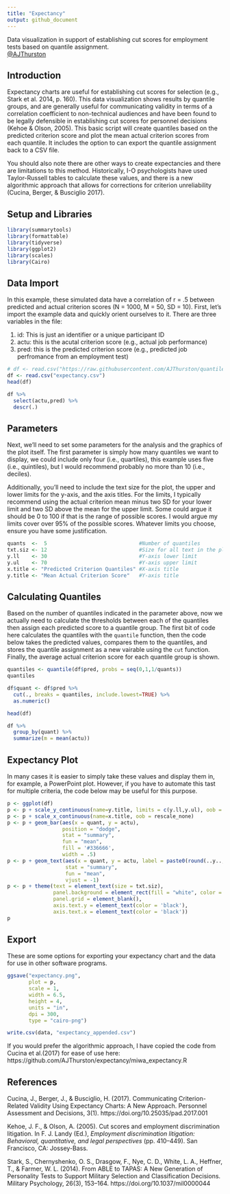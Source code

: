 ```yaml
---
title: "Expectancy"
output: github_document
---
```

Data visualization in support of establishing cut scores for employment tests based on quantile assignment.  
[@AJThurston](twitter.com/AJThurston)

## Introduction

Expectancy charts are useful for establishing cut scores for selection (e.g., Stark et al. 2014, p. 160). This data visualization shows results by quantile groups, and are generally useful for communicating validity in terms of a correlation coefficient to non-technical audiences and have been found to be legally defensible in establishing cut scores for personnel decisions (Kehoe & Olson, 2005). This basic script will create quantiles based on the predicted criterion score and plot the mean actual criterion scores from each quantile. It includes the option to can export the quantile assignment back to a CSV file.

You should also note there are other ways to create expectancies and there are limitations to this method.  Historically, I-O psychologists have used Taylor-Russell tables to calculate these values, and there is a new algorithmic approach that allows for corrections for criterion unreliability (Cucina, Berger, & Busciglio 2017). 

## Setup and Libraries

```r
library(summarytools)
library(formattable)
library(tidyverse)
library(ggplot2)
library(scales)
library(Cairo)
```

## Data Import

In this example, these simulated data have a correlation of r = .5 between predicted and actual criterion scores (N = 1000, M = 50, SD = 10). First, let's import the example data and quickly orient ourselves to it. There are three variables in the file:

1.  id: This is just an identifier or a unique participant ID
2.  actu: this is the acutal criterion score (e.g., actual job performance)
3.  pred: this is the predicted criterion score (e.g., predicted job perfromance from an employment test)

```r
# df <- read.csv("https://raw.githubusercontent.com/AJThurston/quantiles/master/expectancy.csv")
df <- read.csv("expectancy.csv")
head(df)

df %>%
  select(actu,pred) %>%
  descr(.)
```

## Parameters

Next, we'll need to set some parameters for the analysis and the graphics of the plot itself. The first parameter is simply how many quantiles we want to display, we could include only four (i.e., quartiles), this example uses five (i.e., quintiles), but I would recommend probably no more than 10 (i.e., deciles).

Additionally, you'll need to include the text size for the plot, the upper and lower limits for the y-axis, and the axis titles. For the limits, I typically recommend using the actual criterion mean minus two SD for your lower limit and two SD above the mean for the upper limit. Some could argue it should be 0 to 100 if that is the range of possible scores. I would argue my limits cover over 95% of the possible scores. Whatever limits you choose, ensure you have some justification.

```r
quants  <-  5                              #Number of quantiles
txt.siz <- 12                              #Size for all text in the plot
y.ll    <- 30                              #Y-axis lower limit          
y.ul    <- 70                              #Y-axis upper limit
x.title <- "Predicted Criterion Quantiles" #X-axis title
y.title <- "Mean Actual Criterion Score"   #Y-axis title
```

## Calculating Quantiles

Based on the number of quantiles indicated in the parameter above, now we actually need to calculate the thresholds between each of the quantiles then assign each predicted score to a quantile group. The first bit of code here calculates the quantiles with the `quantile` function, then the code below takes the predicted values, compares them to the quantiles, and stores the quantile assignment as a new vairable using the `cut` function. Finally, the average actual criterion score for each quantile group is shown.

```r
quantiles <- quantile(df$pred, probs = seq(0,1,1/quants))
quantiles

df$quant <- df$pred %>%
  cut(., breaks = quantiles, include.lowest=TRUE) %>%
  as.numeric()

head(df)

df %>%
  group_by(quant) %>%
  summarize(m = mean(actu))
```

## Expectancy Plot

In many cases it is easier to simply take these values and display them in, for example, a PowerPoint plot. However, if you have to automate this tast for multiple criteria, the code below may be useful for this purpose.

```r
p <- ggplot(df)
p <- p + scale_y_continuous(name=y.title, limits = c(y.ll,y.ul), oob = rescale_none)
p <- p + scale_x_continuous(name=x.title, oob = rescale_none)
p <- p + geom_bar(aes(x = quant, y = actu), 
                  position = "dodge", 
                  stat = "summary", 
                  fun = "mean",
                  fill = '#336666',
                  width = .5)
p <- p + geom_text(aes(x = quant, y = actu, label = paste0(round(..y..,0),"%")), 
                   stat = "summary", 
                   fun = "mean",
                   vjust = -1)
p <- p + theme(text = element_text(size = txt.siz),
               panel.background = element_rect(fill = "white", color = "black"),
               panel.grid = element_blank(),
               axis.text.y = element_text(color = 'black'),
               axis.text.x = element_text(color = 'black'))
p
```

## Export

These are some options for exporting your expectancy chart and the data for use in other software programs.

```r
ggsave("expectancy.png", 
       plot = p, 
       scale = 1, 
       width = 6.5, 
       height = 4, 
       units = "in",
       dpi = 300,
       type = "cairo-png")

write.csv(data, "expectancy_appended.csv")
```

If you would prefer the algorithmic approach, I have copied the code from Cucina et al.(2017) for ease of use here: https://github.com/AJThurston/expectancy/miwa_expectancy.R

## References
Cucina, J., Berger, J., & Busciglio, H. (2017). Communicating Criterion-Related Validity Using Expectancy Charts: A New Approach. Personnel Assessment and Decisions, 3(1). https://doi.org/10.25035/pad.2017.001


Kehoe, J. F., & Olson, A. (2005). Cut scores and employment discrimination litigation. In F. J. Landy (Ed.), *Employment discrimination litigation: Behavioral, quantitative, and legal perspectives* (pp. 410–449). San Francisco, CA: Jossey-Bass.

Stark, S., Chernyshenko, O. S., Drasgow, F., Nye, C. D., White, L. A., Heffner, T., & Farmer, W. L. (2014). From ABLE to TAPAS: A New Generation of Personality Tests to Support Military Selection and Classification Decisions. Military Psychology, 26(3), 153–164. https://doi.org/10.1037/mil0000044

